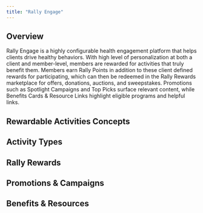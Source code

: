 ```yaml
---
title: "Rally Engage"
---
```


## Overview

Rally Engage is a highly configurable health engagement platform that helps clients drive healthy behaviors. With high level of personalization at both a client and member-level, members are rewarded for activities that truly benefit them. Members earn Rally Points in addition to these client defined rewards for participating, which can then be redeemed in the Rally Rewards marketplace for offers, donations, auctions, and sweepstakes. Promotions such as Spotlight Campaigns and Top Picks surface relevant content, while Benefits Cards & Resource Links highlight eligible programs and helpful links.

## Rewardable Activities Concepts

<Columns cols={2}>
  <Card
    title="Rewardable Activities"
    icon="treasure-chest"
    href="/rally-engage/rewardable-activities"
  />
  <Card title="Reward Types" icon="wallet" href="/rally-engage/reward-types" />
  <Card title="Gift Cards" icon="gift" href="/rally-engage/gift-cards" />
  <Card
    title="Mastercard / PayPal / Venmo with Bank Transfer"
    icon="credit-card"
    href="/rally-engage/mastercard-paypal-venmo-with-bank-transfer"
  />
  <Card
    title="Slicing Rules"
    icon="filter"
    href="/rally-engage/slicing-rules"
  />
  <Card title="Max Cap" icon="gauge" href="/rally-engage/max-cap" />
  <Card
    title="Affiliation Change and Max Cap"
    icon="shuffle"
    href="/rally-engage/affiliation-change-and-max-cap"
  />
  <Card title="Gatekeepers" icon="lock" href="/rally-engage/gatekeepers" />
</Columns>

## Activity Types

<Columns cols={2}>
  <Card title="Missions" icon="flag" href="/rally-engage/missions" />
  <Card title="Challenges" icon="trophy" href="/rally-engage/challenges" />
  <Card
    title="Team Challenges"
    icon="users"
    href="/rally-engage/team-challenges"
  />
  <Card title="Gym Check-In" icon="map-pin" href="/rally-engage/gym-check-in" />
  <Card
    title="Rally Stride"
    icon="person-walking"
    href="/rally-engage/rally-stride"
  />
</Columns>

## Rally Rewards

<Columns cols={2}>
  <Card
    title="Discount Offers"
    icon="tag"
    href="/rally-engage/discount-offers"
  />
  <Card title="Donations" icon="heart" href="/rally-engage/donations" />
  <Card title="Auctions" icon="gavel" href="/rally-engage/auctions" />
  <Card title="Sweepstakes" icon="ticket" href="/rally-engage/sweepstakes" />
</Columns>

## Promotions & Campaigns

<Columns cols={2}>
  <Card
    title="Spotlight Campaigns"
    icon="megaphone"
    href="/rally-engage/spotlight-campaigns"
  />
  <Card title="Top Picks" icon="star" href="/rally-engage/top-picks" />
  <Card
    title="Discount Offers"
    icon="tag"
    href="/rally-engage/discount-offers"
  />
  <Card title="Auctions" icon="gavel" href="/rally-engage/auctions" />
  <Card title="Sweepstakes" icon="ticket" href="/rally-engage/sweepstakes" />
</Columns>

## Benefits & Resources

<Columns cols={2}>
  <Card
    title="Benefits Cards & Resource Links"
    icon="link"
    href="/rally-engage/benefits-cards-and-resource-links"
  />
</Columns>
